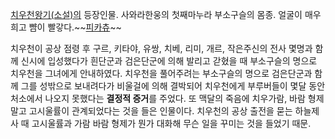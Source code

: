 [[치우천왕기(소설)]]의 등장인물.
사와라한웅의 첫째마누라 부소구슬의 몸종. 얼굴이 매우 희고 뺨이 빨갛다.~~[[피카츄]]~~

치우천이 공상 점령 후 구르, 키타야, 유쌍, 치베, 리미, 개르, 작은주신의 전사 몇명과 함께 신시에 입성했다가 흰단군과 검은단군에 의해 발리고 갇혔을 때 부소구슬의 명으로 치우천을 그녀에게 안내하였다.
치우천을 풀어주려는 부소구슬의 명으로 검은단군과 함께 그를 성밖으로 보내려다가 비울걸에 의해 결박되어 치우천에게 부루버들이 몇달 동안 처소에서 나오지 못했다는 '''결정적 증거'''를 주었다.
또 맥달의 죽음에 치우가람, 바람 형제 말고 고시울률이 관계되었다는 것을 들은 인물이다. 치우천의 공상 출전을 묻는 하늘제사 때 고시울률과 가람 바람 형제가 뭔가 대화해 무슨 일을 꾸미는 것을 들었기 때문.
